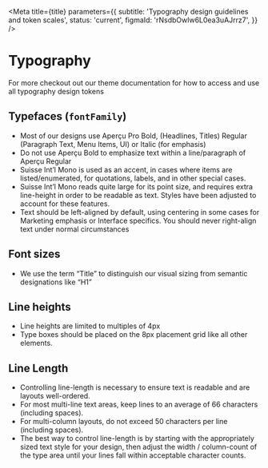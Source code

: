 

<Meta
  title={title}
  parameters={{
    subtitle: 'Typography design guidelines and token scales',
    status: 'current',
    figmaId: 'rNsdbOwlw6L0ea3uAJrrz7',
  }}
/>

# Typography

For more checkout out our theme documentation for how to access and use all <LinkTo id="foundations-theme--font-family">typography design tokens</LinkTo>

## Typefaces (`fontFamily`)

- Most of our designs use Aperçu Pro Bold, (Headlines, Titles) Regular (Paragraph Text, Menu Items, UI) or Italic (for emphasis)
- Do not use Aperçu Bold to emphasize text within a line/paragraph of Aperçu Regular
- Suisse Int’l Mono is used as an accent, in cases where items are listed/enumerated, for quotations, labels, and in other special cases.
- Suisse Int’l Mono reads quite large for its point size, and requires extra line-height in order to be readable as text. Styles have been adjusted to account for these features.
- Text should be left-aligned by default, using centering in some cases for Marketing emphasis or Interface specifics. You should never right-align text under normal circumstances

<Story id="foundations-theme--font-family" />

## Font sizes

- We use the term “Title” to distinguish our visual sizing from semantic designations like “H1”

<Story id="foundations-theme--font-size" />

## Line heights

- Line heights are limited to multiples of 4px
- Type boxes should be placed on the 8px placement grid like all other elements.

<Story id="foundations-theme--line-height" />

## Line Length

- Controlling line-length is necessary to ensure text is readable and are layouts well-ordered.
- For most multi-line text areas, keep lines to an average of 66 characters (including spaces).
- For multi-column layouts, do not exceed 50 characters per line (including spaces).
- The best way to control line-length is by starting with the appropriately sized text style for your design, then adjust the width / column-count of the type area until your lines fall within acceptable character counts.
